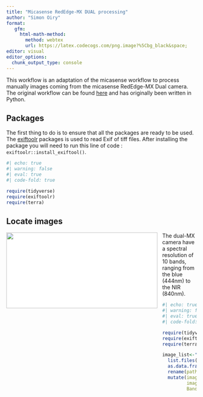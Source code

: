 ```yaml
---
title: "Micasense RedEdge-MX DUAL processing"
author: "Simon Oiry"
format: 
   gfm:
     html-math-method: 
       method: webtex
       url: https://latex.codecogs.com/png.image?%5Cbg_black&space;
editor: visual
editor_options: 
  chunk_output_type: console
---
```


This workflow is an adaptation of the micasense workflow to process manually images coming from the micasense RedEdge-MX Dual camera. The original workflow can be found [here](https://github.com/micasense/imageprocessing) and has originally been written in Python.


## Packages 

The first thing to do is to ensure that all the packages are ready to be used. The [exiftoolr](https://github.com/JoshOBrien/exiftoolr) packages is used to read Exif of tiff files. After installing the package you  will need to run this line of code : `exiftoolr::install_exiftool()`. 



```r
#| echo: true
#| warning: false
#| eval: true
#| code-fold: true

require(tidyverse)
require(exiftoolr)
require(terra)
```


## Locate images

<img src="img/Bandswv.png" width="400px" height="200px" align="left" style="padding-right:10px;background-color:white;" />

The dual-MX camera have a spectral resolution of 10 bands, ranging from the blue (444nm) to the NIR (840nm). 

```r
#| echo: true
#| warning: false
#| eval: true
#| code-fold: true

require(tidyverse)
require(exiftoolr)
require(terra)

image_list<-"Dual_MX_Images" %>% 
  list.files(recursive = T, full.names = T) %>% 
  as.data.frame() %>% 
  rename(path = ".") %>% 
  mutate(image_name = gsub(".*/","",path),
         image_ID = substr(image_name,5,8),
         Band = paste0("B",gsub(".*_","",image_name) %>% gsub(".tif","",.))) 
  

```


